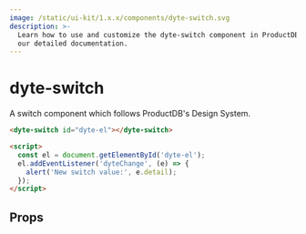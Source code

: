 ```yaml
---
image: /static/ui-kit/1.x.x/components/dyte-switch.svg
description: >-
  Learn how to use and customize the dyte-switch component in ProductDB's UI Kit with
  our detailed documentation.
---
```


# dyte-switch

A switch component which follows ProductDB's Design System.

```html
<dyte-switch id="dyte-el"></dyte-switch>

<script>
  const el = document.getElementById('dyte-el');
  el.addEventListener('dyteChange', (e) => {
    alert('New switch value:', e.detail);
  });
</script>
```

## Props

<PropsTable of="dyte-switch" />

<head>
  <title>UI Kit dyte-switch</title>
</head>

